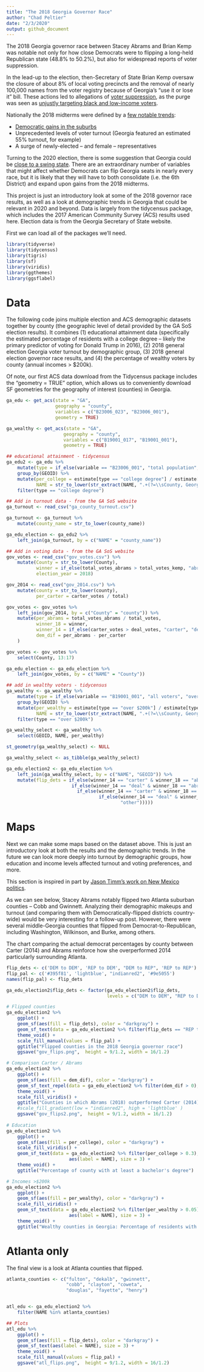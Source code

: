 ```yaml
---
title: "The 2018 Georgia Governor Race"
author: "Chad Peltier"
date: "2/3/2020"
output: github_document
---
```

The 2018 Georgia governor race between Stacey Abrams and Brian Kemp was notable not only for how close Democrats were to flipping a long-held Republican state (48.8% to 50.2%), but also for widespread reports of voter suppression. 

In the lead-up to the election, then-Secretary of State Brian Kemp oversaw the closure of about 8% of local voting precincts and the removal of nearly 100,000 names from the voter registry because of Georgia's "use it or lose it" bill. These actions led to allegations of [voter suppression](https://www.nytimes.com/2019/12/27/us/elections/georgia-voters-purge.html), as the purge was seen as [unjustly targeting black and low-income voters](https://www.nytimes.com/2018/10/19/us/politics/georgia-voter-suppression.html?searchResultPosition=2). 

Nationally the 2018 midterms were defined by a [few notable trends](https://fivethirtyeight.com/features/the-2018-midterms-in-4-charts/):
 
* [Democratic gains in the suburbs](https://fivethirtyeight.com/features/the-suburbs-all-kinds-of-suburbs-delivered-the-house-to-democrats/)
* Unprecedented levels of voter turnout (Georgia featured an estimated 55% turnout, for example)
* A surge of newly-elected -- and female -- representatives 

Turning to the 2020 election, there is some suggestion that Georgia could be [close to a swing state](https://www.cnn.com/2019/11/20/politics/georgia-democrats-2020-election/index.html). There are an extraordinary number of variables that might affect whether Democrats can flip Georgia seats in nearly every race, but it is likely that they will have to both consolidate (i.e. the 6th District) and expand upon gains from the 2018 midterms.

This project is just an introductory look at some of the 2018 governor race results, as well as a look at demographic trends in Georgia that could be relevant in 2020 and beyond. Data is largely from the tidycensus package, which includes the 2017 American Community Survey (ACS) results used here. Election data is from the Georgia Secretary of State website.

First we can load all of the packages we'll need. 
```r
library(tidyverse)
library(tidycensus)
library(tigris)
library(sf)
library(viridis)
library(ggthemes)
library(ggsflabel)

```

# Data
The following code joins multiple election and ACS demographic datasets together by county (the geographic level of detail provided by the GA SoS election results). It combines (1) educational attainment data (specifically the estimated percentage of residents with a college degree -- likely the primary predictor of voting for Donald Trump in 2016), (2) 2018 general election Georgia voter turnout by demographic group, (3) 2018 general election governor race results, and (4) the percentage of wealthy voters by county (annual incomes > $200k). 

Of note, our first ACS data download from the Tidycensus package includes the "geometry = TRUE" option, which allows us to conveniently download SF geometries for the geography of interest (counties) in Georgia.

```r
ga_edu <- get_acs(state = "GA",
                  geography = "county",
                  variables = c("B23006_023", "B23006_001"),
                  geometry = TRUE) 

ga_wealthy <- get_acs(state = "GA",
                     geography = "county",
                     variables = c("B19001_017", "B19001_001"),
                     geometry = TRUE)

```

```r
## educational attainment - tidycensus
ga_edu2 <- ga_edu %>%
    mutate(type = if_else(variable == "B23006_001", "total population", "college degree")) %>%
    group_by(GEOID) %>%
    mutate(per_college = estimate[type == "college degree"] / estimate[type == "total population"],
           NAME = str_to_lower(str_extract(NAME, ".+(?=\\sCounty, Georgia)"))) %>%
    filter(type == "college degree")

## Add in turnout data - from the GA SoS website
ga_turnout <- read_csv("ga_county_turnout.csv")

ga_turnout <- ga_turnout %>%
    mutate(county_name = str_to_lower(county_name))

ga_edu_election <- ga_edu2 %>%
    left_join(ga_turnout, by = c("NAME" = "county_name"))

## Add in voting data - from the GA SoS website
gov_votes <- read_csv("gov_votes.csv") %>%
    mutate(County = str_to_lower(County),
           winner = if_else(total_votes_abrams > total_votes_kemp, "abrams", "kemp"),
           election_year = 2018)

gov_2014 <- read_csv("gov_2014.csv") %>%
    mutate(county = str_to_lower(county),
           per_carter = carter_votes / total)

gov_votes <- gov_votes %>%
    left_join(gov_2014, by = c("County" = "county")) %>%
    mutate(per_abrams = total_votes_abrams / total_votes,
           winner_18 = winner,
           winner_14 = if_else(carter_votes > deal_votes, "carter", "deal"),
           dem_dif = per_abrams - per_carter
    )

gov_votes <- gov_votes %>%
    select(County, 13:17)

ga_edu_election <- ga_edu_election %>%
    left_join(gov_votes, by = c("NAME" = "County"))

## add in wealthy voters - tidycensus
ga_wealthy <- ga_wealthy %>%
    mutate(type = if_else(variable == "B19001_001", "all voters", "over $200k")) %>%
    group_by(GEOID) %>%
    mutate(per_wealthy = estimate[type == "over $200k"] / estimate[type == "all voters"],
           NAME = str_to_lower(str_extract(NAME, ".+(?=\\sCounty, Georgia)"))) %>%
    filter(type == "over $200k")

ga_wealthy_select <- ga_wealthy %>%
    select(GEOID, NAME, per_wealthy) 

st_geometry(ga_wealthy_select) <- NULL

ga_wealthy_select <- as_tibble(ga_wealthy_select)

ga_edu_election2 <- ga_edu_election %>%
    left_join(ga_wealthy_select, by = c("NAME", "GEOID")) %>%
    mutate(flip_dets = if_else(winner_14 == "carter" & winner_18 == "abrams", "DEM to DEM",
                        if_else(winner_14 == "deal" & winner_18 == "abrams", "REP to DEM",
                          if_else(winner_14 == "carter" & winner_18 == "kemp", "DEM to REP",
                                  if_else(winner_14 == "deal" & winner_18 == "kemp", "REP to REP",
                                          "other")))))

```

# Maps 
Next we can make some maps based on the dataset above. This is just an introductory look at both the results and the demographic trends. In the future we can look more deeply into turnout by demographic groups, how education and income levels affected turnout and voting preferences, and more. 

This section is inspired in part by [Jason Timm's work on New Mexico politics](https://www.jtimm.net/2019/01/17/xochitl-torres-small-win-2018/). 

As we can see below, Stacey Abrams notably flipped two Atlanta suburban counties -- Cobb and Gwinnett. Analyzing their demographic makeups and turnout (and comparing them with Democratically-flipped districts country-wide) would be very interesting for a follow-up post. However, there were several middle-Georgia counties that flipped from Democrat-to-Republican, including Washington, Wilkinson, and Burke, among others. 

The chart comparing the actual democrat percentages by county between Carter (2014) and Abrams reinforce how she overperformed 2014 particularly surrounding Atlanta. 

```r

flip_dets <- c('DEM to DEM', 'REP to DEM', "DEM to REP", 'REP to REP')
flip_pal <- c('#395f81', 'lightblue', "indianred2", '#9e5055')
names(flip_pal) <- flip_dets

ga_edu_election2$flip_dets <- factor(ga_edu_election2$flip_dets, 
                                     levels = c("DEM to DEM", "REP to DEM", "DEM to REP", "REP to REP"))

# Flipped counties
ga_edu_election2 %>%
    ggplot() +
    geom_sf(aes(fill = flip_dets), color = "darkgray") +
    geom_sf_text(data = ga_edu_election2 %>% filter(flip_dets == "REP to DEM" | flip_dets == "DEM to REP"), aes(label = NAME), size = 2.5) + # This labels only the counties that flipped
    theme_void() +
    scale_fill_manual(values = flip_pal) +
    ggtitle("Flipped counties in the 2018 Georgia governor race")
    ggsave("gov_flips.png",  height = 9/1.2, width = 16/1.2)

# Comparison Carter / Abrams
ga_edu_election2 %>%
    ggplot() +
    geom_sf(aes(fill = dem_dif), color = "darkgray") +
    geom_sf_text_repel(data = ga_edu_election2 %>% filter(dem_dif > 0), aes(label = NAME), size = 2.5) + # This labels only the counties that flipped
    theme_void() +
    scale_fill_viridis() +
    ggtitle("Counties in which Abrams (2018) outperformed Carter (2014)") +
    #scale_fill_gradient(low = "indianred2", high = 'lightblue' )
    ggsave("gov_flips2.png",  height = 9/1.2, width = 16/1.2)
    
# Education    
ga_edu_election2 %>%
    ggplot() +
    geom_sf(aes(fill = per_college), color = "darkgray") + 
    scale_fill_viridis() + 
    geom_sf_text(data = ga_edu_election2 %>% filter(per_college > 0.3), 
                       aes(label = NAME), size = 3) +
    theme_void() +
    ggtitle("Percentage of county with at least a bachelor's degree")

# Incomes >$200k
ga_edu_election2 %>%
    ggplot() +
    geom_sf(aes(fill = per_wealthy), color = "darkgray") + 
    scale_fill_viridis() + 
    geom_sf_text(data = ga_edu_election2 %>% filter(per_wealthy > 0.05), 
                       aes(label = NAME), size = 3) +
    theme_void() +
    ggtitle("Wealthy counties in Georgia: Percentage of residents with incomes > $200k")

```

# Atlanta only
The final view is a look at Atlanta counties that flipped.
```r
atlanta_counties <- c("fulton", "dekalb", "gwinnett",
                      "cobb", "clayton", "coweta",
                      "douglas", "fayette", "henry")


atl_edu <- ga_edu_election2 %>%
    filter(NAME %in% atlanta_counties)

## Plots
atl_edu %>%
    ggplot() +
    geom_sf(aes(fill = flip_dets), color = "darkgray") +
    geom_sf_text(aes(label = NAME), size = 3) +
    theme_void() +
    scale_fill_manual(values = flip_pal) +
    ggsave("atl_flips.png",  height = 9/1.2, width = 16/1.2)

```






